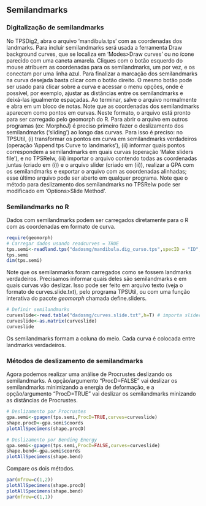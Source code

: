 ## Semilandmarks

### Digitalização de semilandmarks
No TPSDig2, abra o arquivo ‘mandibula.tps’ com as coordenadas dos landmarks. Para incluir semilandmarks será usada a ferramenta Draw background curves, que se localiza em ‘Modes>Draw curves’ ou no ícone parecido com uma caneta amarela. Cliques com o botão esquerdo do mouse atribuem as coordenadas para os semilandmarks, um por vez, e os conectam por uma linha azul. Para finalizar a marcação dos semilandmarks na curva desejada basta clicar com o botão direito. O mesmo botão pode ser usado para clicar sobre a curva e acessar o menu opções, onde é possível, por exemplo, ajustar as distâncias entre os semilandmarks e deixá-las igualmente espaçadas. Ao terminar, salve o arquivo normalmente e abra em um bloco de notas. Note que as coordenadas dos semilandmarks aparecem como pontos em curvas. Neste formato, o arquivo está pronto para ser carregado pelo geomorph do R.
Para abrir o arquivo em outros programas (ex: MorphoJ) é preciso primeiro fazer o deslizamento dos semilandmarks (‘sliding’) ao longo das curvas. Para isso é preciso: no TPSUtil, (i) transformar os pontos em curva em semilandmarks verdadeiros (operação ‘Append tps Curve to landmarks’), (ii) informar quais pontos correspondem a semilandmarks em quais curvas (operação ‘Make sliders file’), e no TPSRelw, (iii) importar o arquivo contendo todas as coordenadas juntas (criado em (i)) e o arquivo slider (criado em (ii)), realizar a GPA com os semilandmarks e exportar o arquivo com as coordenadas alinhadas; esse último arquivo pode ser aberto em qualquer programa. Note que o método para deslizamento dos semilandmarks no TPSRelw pode ser modificado em ‘Options>Slide Method’.

### Semilandmarks no R
Dados com semilandmarks podem ser carregados diretamente para o R com as coordenadas em formato de curva.
```r
require(geomorph)
# Carregar dados usando readcurves = TRUE
tps.semi<-readland.tps("dadosmg/mandibula.dig_curso.tps",specID = "ID", readcurves = TRUE)
tps.semi
dim(tps.semi)
```

Note que os semilanmarks foram carregados como se fossem landmarks verdadeiros.
Precisamos informar quais deles são semilandmarks e em quais curvas vão deslizar.
Isso pode ser feito em arquivo texto (veja o formato de curves.slide.txt), pelo programa TPSUtil, ou com uma função interativa do pacote *geomorph* chamada define.sliders.
```r
# Definir semilandmarks
curveslide<-read.table("dadosmg/curves.slide.txt",h=T) # importa sliders definidos no TPS util 
curveslide<-as.matrix(curveslide) 
curveslide
```
Os semilandmarks formam a coluna do meio. Cada curva é colocada entre landmarks verdadeiros.

### Métodos de deslizamento de semilandmarks
Agora podemos realizar uma análise de Procrustes deslizando os semilandmarks.
A opção/argumento "ProcD=FALSE" vai deslizar os semilandmarks minimizando a energia de deformação, e a opção/argumento "ProcD=TRUE" vai deslizar os semilandmarks minizando as distâncias de Procrustes.

```r
# Deslizamento por Procrustes
gpa.semi<-gpagen(tps.semi,ProcD=TRUE,curves=curveslide)
shape.procD<-gpa.semi$coords
plotAllSpecimens(shape.procD)

# Deslizamento por Bending Energy
gpa.semi<-gpagen(tps.semi,ProcD=FALSE,curves=curveslide)
shape.bend<-gpa.semi$coords
plotAllSpecimens(shape.bend)
```

Compare os dois métodos.
```r
par(mfrow=c(1,2))
plotAllSpecimens(shape.procD)
plotAllSpecimens(shape.bend)
par(mfrow=c(1,1))
```




